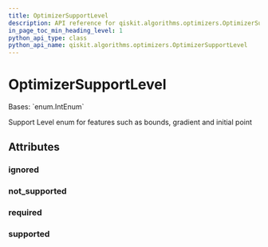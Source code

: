 ```yaml
---
title: OptimizerSupportLevel
description: API reference for qiskit.algorithms.optimizers.OptimizerSupportLevel
in_page_toc_min_heading_level: 1
python_api_type: class
python_api_name: qiskit.algorithms.optimizers.OptimizerSupportLevel
---
```


# OptimizerSupportLevel

<Class id="qiskit.algorithms.optimizers.OptimizerSupportLevel" isDedicatedPage={true} github="https://github.com/qiskit/qiskit/tree/stable/0.19/qiskit/algorithms/optimizers/optimizer.py" signature="OptimizerSupportLevel(value)">
  Bases: `enum.IntEnum`

  Support Level enum for features such as bounds, gradient and initial point

  ## Attributes

  ### ignored

  <Attribute id="qiskit.algorithms.optimizers.OptimizerSupportLevel.ignored" attributeValue="1" />

  ### not\_supported

  <Attribute id="qiskit.algorithms.optimizers.OptimizerSupportLevel.not_supported" attributeValue="0" />

  ### required

  <Attribute id="qiskit.algorithms.optimizers.OptimizerSupportLevel.required" attributeValue="3" />

  ### supported

  <Attribute id="qiskit.algorithms.optimizers.OptimizerSupportLevel.supported" attributeValue="2" />
</Class>

